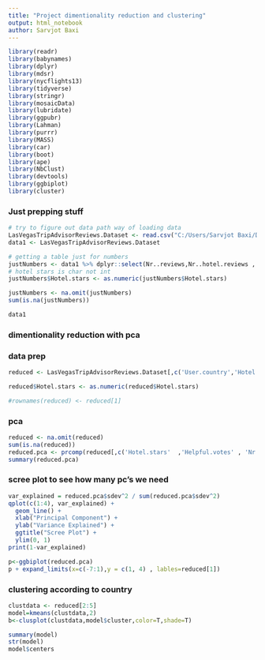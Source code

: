 ---
title: "Project dimentionality reduction and clustering"
output: html_notebook
author: Sarvjot Baxi
---

```{r}
library(readr)
library(babynames) 
library(dplyr)
library(mdsr)
library(nycflights13)
library(tidyverse)
library(stringr)
library(mosaicData)
library(lubridate)
library(ggpubr)
library(Lahman)
library(purrr)
library(MASS)
library(car)
library(boot)
library(ape)
library(NbClust)
library(devtools)
library(ggbiplot)
library(cluster)
```

### Just prepping stuff
```{r}
# try to figure out data path way of loading data
LasVegasTripAdvisorReviews.Dataset <- read.csv("C:/Users/Sarvjot Baxi/Desktop/copy/STAT 380/project/LasVegasTripAdvisorReviews-Dataset.csv", sep=";")
data1 <- LasVegasTripAdvisorReviews.Dataset
```

```{r}
# getting a table just for numbers
justNumbers <- data1 %>% dplyr::select(Nr..reviews,Nr..hotel.reviews , Helpful.votes , Score , Hotel.stars , Member.years)
# hotel stars is char not int
justNumbers$Hotel.stars <- as.numeric(justNumbers$Hotel.stars)

justNumbers <- na.omit(justNumbers)
sum(is.na(justNumbers))
```

```{r}
data1
```

### dimentionality reduction with pca
### data prep
```{r}
reduced <- LasVegasTripAdvisorReviews.Dataset[,c('User.country','Hotel.stars'  ,'Helpful.votes' , 'Nr..reviews', 'Nr..hotel.reviews' , "Spa" , 'Casino' , 'Free.internet') ]

reduced$Hotel.stars <- as.numeric(reduced$Hotel.stars)

#rownames(reduced) <- reduced[1]
```
### pca
```{r}
reduced <- na.omit(reduced)
sum(is.na(reduced))
reduced.pca <- prcomp(reduced[,c('Hotel.stars'  ,'Helpful.votes' , 'Nr..reviews', 'Nr..hotel.reviews')] , center = TRUE,scale. = TRUE)
summary(reduced.pca)
```
### scree plot to see how many pc's we need 
```{r}
var_explained = reduced.pca$sdev^2 / sum(reduced.pca$sdev^2)
qplot(c(1:4), var_explained) + 
  geom_line() + 
  xlab("Principal Component") + 
  ylab("Variance Explained") +
  ggtitle("Scree Plot") +
  ylim(0, 1)
print(1-var_explained)
```

```{r}
p<-ggbiplot(reduced.pca)
p + expand_limits(x=c(-7:1),y = c(1, 4) , lables=reduced[1]) 
```
### clustering according to country
```{r}
clustdata <- reduced[2:5]
model=kmeans(clustdata,2)
b<-clusplot(clustdata,model$cluster,color=T,shade=T)
```

```{r}
summary(model)
str(model)
model$centers
```














